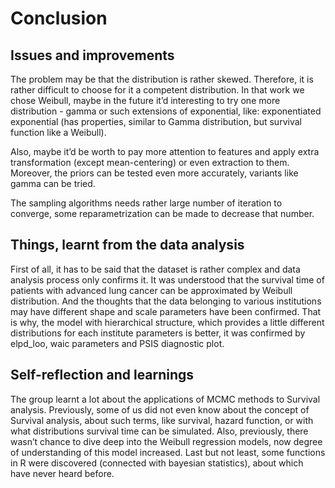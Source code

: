 # Conclusion

## Issues and improvements

The problem may be that the distribution is rather skewed.
Therefore, it is rather difficult to choose for it a competent distribution.
In that work we chose Weibull, maybe in the future it'd interesting to try one more distribution - gamma or such extensions of exponential, like: exponentiated exponential (has properties, similar to Gamma distribution, but survival function like a Weibull).

Also, maybe it'd be worth to pay more attention to features and apply extra transformation (except mean-centering) or even extraction to them.
Moreover, the priors can be tested even more accurately, variants like gamma can be tried.

The sampling algorithms needs rather large number of iteration to converge, some reparametrization can be made to decrease that number.

## Things, learnt from the data analysis

First of all, it has to be said that the dataset is rather complex and data analysis process only confirms it.
It was understood that the survival time of patients with advanced lung cancer can be approximated by Weibull distribution. And the thoughts that the data belonging to various institutions may have different shape and scale parameters have been confirmed. That is why, the model with hierarchical structure, which provides a little different distributions for each institute parameters is better, it was confirmed by elpd_loo, waic parameters and PSIS diagnostic plot. 


## Self-reflection and learnings

The group learnt a lot about the applications of MCMC methods to Survival analysis.
Previously, some of us did not even know about the concept of Survival analysis, about such terms, like
survival, hazard function, or with what distributions survival time can be simulated. Also, previously, there wasn't chance to dive deep into the  Weibull regression models, now degree of understanding of this model increased. Last but not least, some functions in R were discovered (connected with bayesian statistics), about which have never heard before.